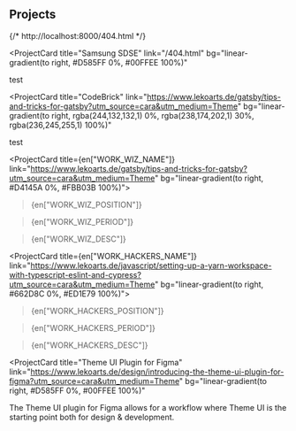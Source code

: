 
## Projects

{/* http://localhost:8000/404.html */}

<ProjectCard
  title="Samsung SDSE"
  link="/404.html"
  bg="linear-gradient(to right, #D585FF 0%, #00FFEE 100%)"
>
  test
</ProjectCard>

<ProjectCard
  title="CodeBrick"
  link="https://www.lekoarts.de/gatsby/tips-and-tricks-for-gatsby?utm_source=cara&utm_medium=Theme"
  bg="linear-gradient(to right, rgba(244,132,132,1) 0%, rgba(238,174,202,1) 30%, rgba(236,245,255,1) 100%)"
>
  test
</ProjectCard>

<ProjectCard
  title={en["WORK_WIZ_NAME"]}
  link="https://www.lekoarts.de/gatsby/tips-and-tricks-for-gatsby?utm_source=cara&utm_medium=Theme"
  bg="linear-gradient(to right, #D4145A 0%, #FBB03B 100%)">
> {en["WORK_WIZ_POSITION"]}

> {en["WORK_WIZ_PERIOD"]}

> {en["WORK_WIZ_DESC"]}

</ProjectCard>

<ProjectCard
   title={en["WORK_HACKERS_NAME"]}
link="https://www.lekoarts.de/javascript/setting-up-a-yarn-workspace-with-typescript-eslint-and-cypress?utm_source=cara&utm_medium=Theme"
bg="linear-gradient(to right, #662D8C 0%, #ED1E79 100%)">

> {en["WORK_HACKERS_POSITION"]}

> {en["WORK_HACKERS_PERIOD"]}

> {en["WORK_HACKERS_DESC"]}

</ProjectCard>

<ProjectCard
  title="Theme UI Plugin for Figma"
  link="https://www.lekoarts.de/design/introducing-the-theme-ui-plugin-for-figma?utm_source=cara&utm_medium=Theme"
  bg="linear-gradient(to right, #D585FF 0%, #00FFEE 100%)"
>
  The Theme UI plugin for Figma allows for a workflow where Theme UI is the
  starting point both for design & development.
</ProjectCard>
